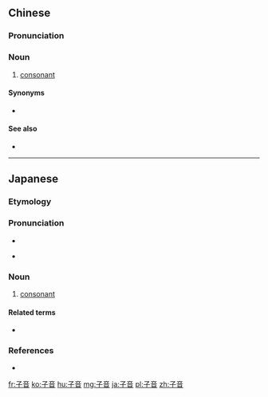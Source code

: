 ==Chinese==
{{zh-forms}}

===Pronunciation===
{{zh-pron
|m=zǐyīn
|c=zi2 jam1
|mn=chú-im
|cat=n
}}

===Noun===
{{zh-noun}}

# {{lb|zh|phonetics}} [[consonant]]

====Synonyms====
* {{zh-l|輔音}}

====See also====
* {{zh-l|母音}}

----

==Japanese==

===Etymology===
{{wikipedia|lang=ja}}
{{ja-kanjitab|し|おん|yomi=o}}
{{ja-kanjitab|し|いん|yomi=o}}
{{rfe|lang=ja}}

===Pronunciation===
{{ja-pron|し いん|acc=h|acc_ref=NHK,DJR|y=ko}}
* {{homophone|死因|私印|試飲|子院|支院|枝院|四韻|指印|資蔭|lang=ja|sort=しいん}}
{{ja-pron|しおん|acc=h|acc_ref=DJR|y=go}}
* {{homophone|紫苑|紫菀|四恩|師恩|至恩|私恩|歯音|lang=ja|sort=しおん}}

===Noun===
{{ja-noun|し.いん|しおん}}

# {{lb|ja|phonetics|phonology|sort=しいん}} [[consonant]]

====Related terms====
* {{ja-r|母音|ぼいん|gloss=[[vowel]]}}

===References===
<references/>
* {{R:Shogakukan}}

[[fr:子音]]
[[ko:子音]]
[[hu:子音]]
[[mg:子音]]
[[ja:子音]]
[[pl:子音]]
[[zh:子音]]